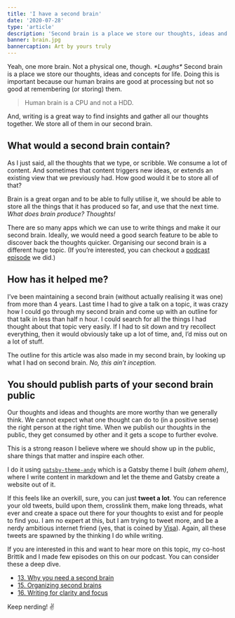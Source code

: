 ```yaml
---
title: 'I have a second brain'
date: '2020-07-28'
type: 'article'
description: 'Second brain is a place we store our thoughts, ideas and concepts for life.'
banner: brain.jpg
bannercaption: Art by yours truly
---
```


Yeah, one more brain. Not a physical one, though. _\*Laughs\*_ Second brain is a place we store our thoughts, ideas and concepts for life. Doing this is important because our human brains are good at processing but not so good at remembering (or storing) them.

> Human brain is a CPU and not a HDD.

And, writing is a great way to find insights and gather all our thoughts together. We store all of them in our second brain.

## What would a second brain contain?

As I just said, all the thoughts that we type, or scribble. We consume a lot of content. And sometimes that content triggers new ideas, or extends an existing view that we previously had. How good would it be to store all of that?

Brain is a great organ and to be able to fully utilise it, we should be able to store all the things that it has produced so far, and use that the next time. _What does brain produce? Thoughts!_

There are so many apps which we can use to write things and make it our second brain. Ideally, we would need a good search feature to be able to discover back the thoughts quicker. Organising our second brain is a different huge topic. (If you’re interested, you can checkout a [podcast episode](https://learningcurve.dev/15) we did.)

## How has it helped me?

I’ve been maintaining a second brain (without actually realising it was one) from more than 4 years. Last time I had to give a talk on a topic, it was crazy how I could go through my second brain and come up with an outline for that talk in less than half n hour. I could search for all the things I had thought about that topic very easily. If I had to sit down and try recollect everything, then it would obviously take up a lot of time, and, I’d miss out on a lot of stuff.

The outline for this article was also made in my second brain, by looking up what I had on second brain. _No, this ain’t inception._

## You should publish parts of your second brain public

Our thoughts and ideas and thoughts are more worthy than we generally think. We cannot expect what one thought can do to (in a positive sense) the right person at the right time. When we publish our thoughts in the public, they get consumed by other and it gets a scope to further evolve.

This is a strong reason I believe where we should show up in the public, share things that matter and inspire each other.

I do it using [`gatsby-theme-andy`](https://balla.dev/g-andy) which is a Gatsby theme I built _(ahem ahem)_, where I write content in markdown and let the theme and Gatsby create a website out of it.

If this feels like an overkill, sure, you can just **tweet a lot**. You can reference your old tweets, build upon them, crosslink them, make long threads, what ever and create a space out there for your thoughts to exist and for people to find you. I am no expert at this, but I am trying to tweet more, and be a nerdy ambitious internet friend (yes, that is coined by [Visa](https://twitter.com/visakanv)). Again, all these tweets are spawned by the thinking I do while writing.

If you are interested in this and want to hear more on this topic, my co-host Brittik and I made few episodes on this on our podcast. You can consider these a deep dive.

- [13. Why you need a second brain](https://learningcurve.dev/13-why-you-need-a-second-brain)
- [15. Organizing second brains](https://learningcurve.dev/15-organizing-2nd-brains)
- [16. Writing for clarity and focus](https://learningcurve.dev/16-writing-for-clarity-and-focus)

Keep nerding! ✌
